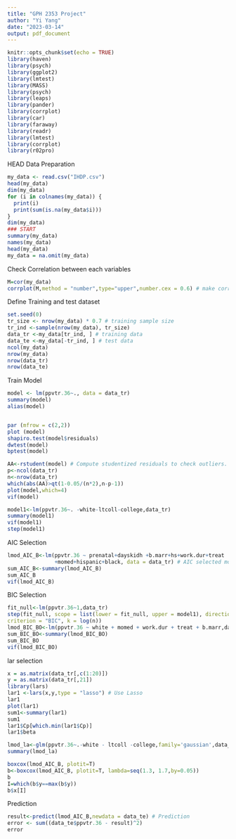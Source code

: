 ```yaml
---
title: "GPH 2353 Project"
author: "Yi Yang"
date: "2023-03-14"
output: pdf_document
---
```


```r
knitr::opts_chunk$set(echo = TRUE)
library(haven)
library(psych)
library(ggplot2)
library(lmtest)
library(MASS)
library(psych)
library(leaps)
library(pander)
library(corrplot)
library(car)
library(faraway)
library(readr)
library(lmtest)
library(corrplot)
library(r02pro)
```

HEAD
Data Preparation
```r
my_data <- read.csv("IHDP.csv")
head(my_data)
dim(my_data)
for (i in colnames(my_data)) {
  print(i)
  print(sum(is.na(my_data$i)))
}
dim(my_data)
### START
summary(my_data)
names(my_data)
head(my_data)
my_data = na.omit(my_data)
```
Check Correlation between each variables
```r
M=cor(my_data)
corrplot(M,method = "number",type="upper",number.cex = 0.6) # make correlation plot
```
Define Training and test dataset
```r
set.seed(0)
tr_size <- nrow(my_data) * 0.7 # training sample size
tr_ind <-sample(nrow(my_data), tr_size)
data_tr <-my_data[tr_ind, ] # training data
data_te <-my_data[-tr_ind, ] # test data
ncol(my_data)
nrow(my_data)
nrow(data_tr)
nrow(data_te)
```

Train Model
```r
model <- lm(ppvtr.36~., data = data_tr)
summary(model)
alias(model)


par (mfrow = c(2,2))
plot (model)
shapiro.test(model$residuals) 
dwtest(model) 
bptest(model) 

AA<-rstudent(model) # Compute studentized residuals to check outliers.
p<-ncol(data_tr)
n<-nrow(data_tr)
which(abs(AA)>qt(1-0.05/(n*2),n-p-1))
plot(model,which=4)
vif(model)

model1<-lm(ppvtr.36~. -white-ltcoll-college,data_tr)
summary(model1)
vif(model1)
step(model1) 
```

AIC Selection
```r
lmod_AIC_B<-lm(ppvtr.36 ~ prenatal+dayskidh +b.marr+hs+work.dur+treat
               +momed+hispanic+black, data = data_tr) # AIC selected model
sum_AIC_B<-summary(lmod_AIC_B)
sum_AIC_B
vif(lmod_AIC_B) 
```
BIC Selection
```r
fit_null<-lm(ppvtr.36~1,data_tr)
step(fit_null, scope = list(lower = fit_null, upper = model1), direction = "both",
criterion = "BIC", k = log(n))
lmod_BIC_BO<-lm(ppvtr.36 ~ white + momed + work.dur + treat + b.marr,data_tr) # BIC selected model
sum_BIC_BO<-summary(lmod_BIC_BO)
sum_BIC_BO
vif(lmod_BIC_BO) 

```

lar selection
```r
x = as.matrix(data_tr[,c(1:20)])
y = as.matrix(data_tr[,21])
library(lars)
lar1 <-lars(x,y,type = "lasso") # Use Lasso
lar1
plot(lar1)
sum1<-summary(lar1)
sum1
lar1$Cp[which.min(lar1$Cp)]
lar1$beta

lmod_la<-glm(ppvtr.36~.-white - ltcoll -college,family='gaussian',data_tr) # Use glm
summary(lmod_la)

boxcox(lmod_AIC_B, plotit=T)
b<-boxcox(lmod_AIC_B, plotit=T, lambda=seq(1.3, 1.7,by=0.05))
b
I=which(b$y==max(b$y))
b$x[I]
```

Prediction
```r
result<-predict(lmod_AIC_B,newdata = data_te) # Prediction
error <- sum((data_te$ppvtr.36 - result)^2)
error
```
